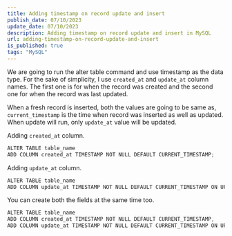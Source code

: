 ```yaml
---
title: Adding timestamp on record update and insert
publish_date: 07/10/2023
update_date: 07/10/2023
description: Adding timestamp on record update and insert in MySQL
url: adding-timestamp-on-record-update-and-insert
is_published: true
tags: "MySQL"
---
```

We are going to run the alter table command and use timestamp as the data type. For the sake of simplicity, I use `created_at` and `update_at` column names. The first one is for when the record was created and the second one for when the record was last updated.

When a fresh record is inserted, both the values are going to be same as, `current_timestamp` is the time when record was inserted as well as updated. When update will run, only `update_at` value will be updated.

Adding `created_at` column.
```js
ALTER TABLE table_name
ADD COLUMN created_at TIMESTAMP NOT NULL DEFAULT CURRENT_TIMESTAMP;
```

Adding `update_at` column.
```js
ALTER TABLE table_name
ADD COLUMN update_at TIMESTAMP NOT NULL DEFAULT CURRENT_TIMESTAMP ON UPDATE CURRENT_TIMESTAMP;
```

You can create both the fields at the same time too.
```js
ALTER TABLE table_name
ADD COLUMN created_at TIMESTAMP NOT NULL DEFAULT CURRENT_TIMESTAMP,
ADD COLUMN update_at TIMESTAMP NOT NULL DEFAULT CURRENT_TIMESTAMP ON UPDATE CURRENT_TIMESTAMP;
```

